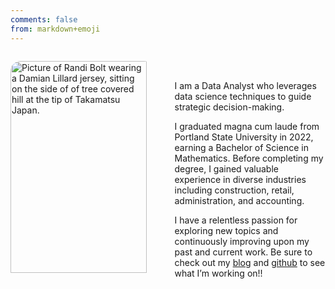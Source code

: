 ```yaml
---
comments: false
from: markdown+emoji
---
```


:::: {.columns}

::: {.column width="50%"}

<img 
    style="display: block; 
           margin-left: true;
           margin-right: auto;
           width: 95%;
           border-radius: 1rem;"
    src="img/takamatsu.JPG" 
    alt="Picture of Randi Bolt wearing a Damian Lillard jersey, sitting on the side of of tree covered hill at the tip of Takamatsu Japan.">
</img>
:::

::: {.column width="50%"}

<br>

I am a Data Analyst who leverages data science techniques to guide strategic decision-making. 

I graduated magna cum laude from Portland State University in 2022, earning a Bachelor of Science in Mathematics. Before completing my degree, I gained valuable experience in diverse industries including construction, retail, administration, and accounting. 

I have a relentless passion for exploring new topics and continuously improving upon my past and current work. Be sure to check out my [blog](http://localhost:4773/blog.html) and [github](https://github.com/rbolt13) to see what I'm working on!!

:::
::::
